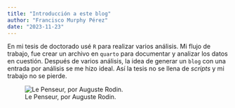```yaml
---
title: "Introducción a este blog"
author: "Francisco Murphy Pérez"
date: "2023-11-23"
---
```


En mi tesis de doctorado usé `R` para realizar varios análisis. Mi flujo de trabajo, fue crear un archivo en `quarto` para documentar y analizar los datos en cuestión. Después de varios análisis, la idea de generar un `blog` con una entrada por análisis se me hizo ideal. Así la tesis no se llena de *scripts* y mi trabajo no se pierde.

![Le Penseur, por Auguste Rodin.](rodin1.jpg)

